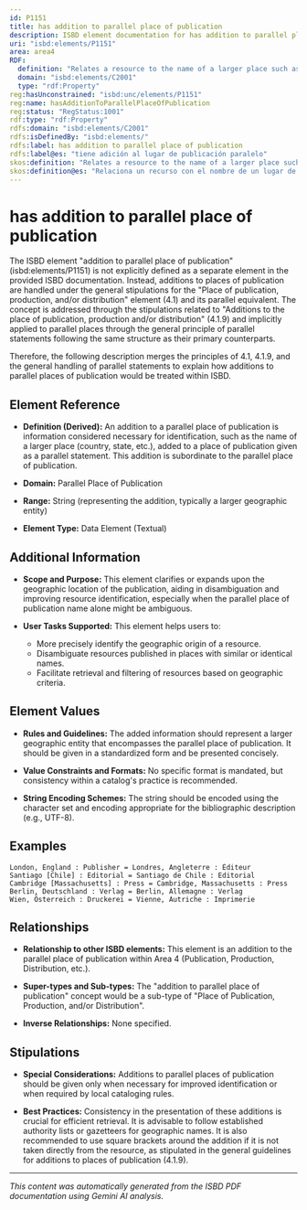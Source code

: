 ```yaml
---
id: P1151
title: has addition to parallel place of publication
description: ISBD element documentation for has addition to parallel place of publication
uri: "isbd:elements/P1151"
area: area4
RDF:
  definition: "Relates a resource to the name of a larger place such as a country, state, etc. and, if it is considered necessary for identification, the full address of the publisher, producer or distributor, in the language and script of the title proper when the name appears on the prescribed source of information for the resource in more than one language or script."
  domain: "isbd:elements/C2001"
  type: "rdf:Property"
reg:hasUnconstrained: "isbd:unc/elements/P1151"
reg:name: hasAdditionToParallelPlaceOfPublication
reg:status: "RegStatus:1001"
rdf:type: "rdf:Property"
rdfs:domain: "isbd:elements/C2001"
rdfs:isDefinedBy: "isbd:elements/"
rdfs:label: has addition to parallel place of publication
rdfs:label@es: "tiene adición al lugar de publicación paralelo"
skos:definition: "Relates a resource to the name of a larger place such as a country, state, etc. and, if it is considered necessary for identification, the full address of the publisher, producer or distributor, in the language and script of the title proper when the name appears on the prescribed source of information for the resource in more than one language or script."
skos:definition@es: "Relaciona un recurso con el nombre de un lugar de mayor rango como por ejemplo, páis, estado, etc., y, si se considera necesario para la identificación, la dirección completa del editor, productor o distribuidor, en la lengua y escritura del título propiamente dicho cuando el nombre aparece en la fuente prescrita de información para el recurso en más de una lengua o escritura."
---
```

# has addition to parallel place of publication

The ISBD element "addition to parallel place of publication" (isbd:elements/P1151) is not explicitly defined as a separate element in the provided ISBD documentation.  Instead, additions to places of publication are handled under the general stipulations for the "Place of publication, production, and/or distribution" element (4.1) and its parallel equivalent. The concept is addressed through the stipulations related to "Additions to the place of publication, production and/or distribution" (4.1.9) and implicitly applied to parallel places through the general principle of parallel statements following the same structure as their primary counterparts.

Therefore, the following description merges the principles of 4.1, 4.1.9, and the general handling of parallel statements to explain how additions to parallel places of publication would be treated within ISBD.

## Element Reference

- **Definition (Derived):** An addition to a parallel place of publication is information considered necessary for identification, such as the name of a larger place (country, state, etc.), added to a place of publication given as a parallel statement.  This addition is subordinate to the parallel place of publication.

- **Domain:** Parallel Place of Publication

- **Range:** String (representing the addition, typically a larger geographic entity)

- **Element Type:**  Data Element (Textual)

## Additional Information

- **Scope and Purpose:** This element clarifies or expands upon the geographic location of the publication, aiding in disambiguation and improving resource identification, especially when the parallel place of publication name alone might be ambiguous.

- **User Tasks Supported:** This element helps users to:
    - More precisely identify the geographic origin of a resource.
    - Disambiguate resources published in places with similar or identical names.
    - Facilitate retrieval and filtering of resources based on geographic criteria.



## Element Values

- **Rules and Guidelines:**  The added information should represent a larger geographic entity that encompasses the parallel place of publication. It should be given in a standardized form and be presented concisely.

- **Value Constraints and Formats:**  No specific format is mandated, but consistency within a catalog's practice is recommended.

- **String Encoding Schemes:** The string should be encoded using the character set and encoding appropriate for the bibliographic description (e.g., UTF-8).


## Examples

```
London, England : Publisher = Londres, Angleterre : Éditeur
Santiago [Chile] : Editorial = Santiago de Chile : Editorial
Cambridge [Massachusetts] : Press = Cambridge, Massachusetts : Press
Berlin, Deutschland : Verlag = Berlin, Allemagne : Verlag
Wien, Österreich : Druckerei = Vienne, Autriche : Imprimerie

```


## Relationships

- **Relationship to other ISBD elements:**  This element is an addition to the parallel place of publication within Area 4 (Publication, Production, Distribution, etc.).

- **Super-types and Sub-types:** The "addition to parallel place of publication" concept would be a sub-type of  "Place of Publication, Production, and/or Distribution".

- **Inverse Relationships:** None specified.


## Stipulations

- **Special Considerations:**  Additions to parallel places of publication should be given only when necessary for improved identification or when required by local cataloging rules.


- **Best Practices:**  Consistency in the presentation of these additions is crucial for efficient retrieval. It is advisable to follow established authority lists or gazetteers for geographic names. It is also recommended to use square brackets around the addition if it is not taken directly from the resource, as stipulated in the general guidelines for additions to places of publication (4.1.9).


---

*This content was automatically generated from the ISBD PDF documentation using Gemini AI analysis.*
